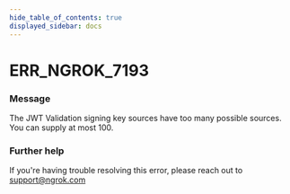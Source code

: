 ```yaml
---
hide_table_of_contents: true
displayed_sidebar: docs
---
```



# ERR_NGROK_7193

### Message
The JWT Validation signing key sources have too many possible sources. You can supply at most 100.

<ErrorDetails error='err_ngrok_7193' />


### Further help
If you're having trouble resolving this error, please reach out to [support@ngrok.com](mailto:support@ngrok.com?subject=Help%20with%20ERR_NGROK_7193)


